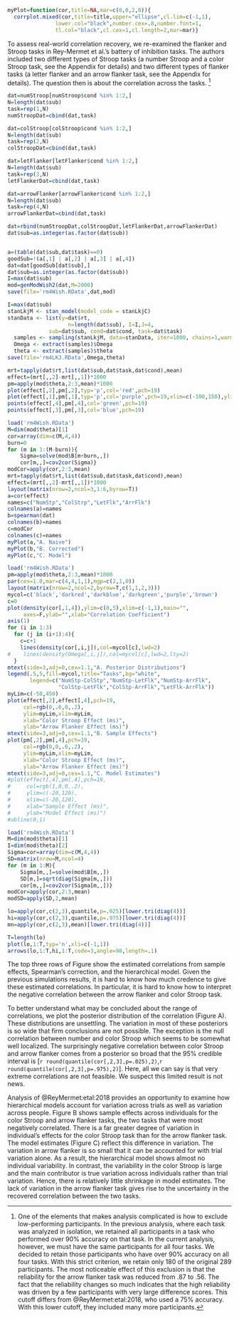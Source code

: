 ```r
myPlot=function(cor,title=NA,mar=c(0,0,2,0)){
  corrplot.mixed(cor,title=title,upper="ellipse",cl.lim=c(-1,1),
               lower.col="black",number.cex=.8,number.font=1,
               tl.col="black",cl.cex=1,cl.length=2,mar=mar)}
```

To assess real-world correlation recovery, we re-examined the flanker and Stroop tasks in Rey-Mermet et al.'s battery of inhibition tasks.  The authors included two different types of Stroop tasks (a number Stroop and a color Stroop task, see the Appendix for details) and two different types of flanker tasks (a letter flanker and an arrow flanker task, see the Appendix for details).  The question then is about the correlation across the tasks. ^[One of the elements that makes analysis complicated is how to exclude low-performing participants.  In the previous analysis, where each task was analyzed in isolation, we retained all participants in a task who performed over 90% accuracy on that task.  In the current analysis, however, we must have the same participants for all four tasks.  We decided to retain those participants who have over 90% accuracy on all four tasks.  With this strict criterion, we retain only 180 of the original 289 participants.  The most noticeable effect of this exclusion is that the reliability for the arrow flanker task was reduced from .87 to .56.  The fact that the reliability changes so much indicates that the high reliability was driven by a few participants with very large difference scores.  This cutoff differs from @ReyMermet:etal:2018, who used a 75% accuracy.  With this lower cutoff, they included many more participants.]


```r
dat=numStroop[numStroop$cond %in% 1:2,]
N=length(dat$sub)
task=rep(1,N)
numStroopDat=cbind(dat,task)

dat=colStroop[colStroop$cond %in% 1:2,]
N=length(dat$sub)
task=rep(2,N)
colStroopDat=cbind(dat,task)

dat=letFlanker[letFlanker$cond %in% 1:2,]
N=length(dat$sub)
task=rep(3,N)
letFlankerDat=cbind(dat,task)

dat=arrowFlanker[arrowFlanker$cond %in% 1:2,]
N=length(dat$sub)
task=rep(4,N)
arrowFlankerDat=cbind(dat,task)

dat=rbind(numStroopDat,colStroopDat,letFlankerDat,arrowFlankerDat)
dat$sub=as.integer(as.factor(dat$sub))


a=(table(dat$sub,dat$task)==0) 
goodSub=!(a[,1] | a[,2] | a[,3] | a[,4]) 
dat=dat[goodSub[dat$sub],] 
dat$sub=as.integer(as.factor(dat$sub)) 
I=max(dat$sub)
mod=genModWish2(dat,M=2000)
save(file='rm4Wish.RData',dat,mod)
```

```r
I=max(dat$sub)
stanLkjM <- stan_model(model_code = stanLkjC)
stanData <- list(y=dat$rt, 
                   n=length(dat$sub), I=I,J=4, 
             sub=dat$sub, cond=dat$cond, task=dat$task)
  samples <- sampling(stanLkjM, data=stanData, iter=1000, chains=1,warmup=200)
  Omega <- extract(samples)$Omega
  theta <- extract(samples)$theta
save(file='rm4LKJ.RData',Omega,theta)
```



```r
mrt=tapply(dat$rt,list(dat$sub,dat$task,dat$cond),mean)
effect=(mrt[,,2]-mrt[,,1])*1000
pm=apply(mod$theta,2:3,mean)*1000
plot(effect[,2],pm[,2],typ='p',col='red',pch=19)
plot(effect[,1],pm[,1],typ='p',col='purple',pch=19,xlim=c(-100,150),ylim=c(-40,100))
points(effect[,4],pm[,4],col='green',pch=19)
points(effect[,3],pm[,3],col='blue',pch=19)
```


```r
load('rm4Wish.RData')
M=dim(mod$theta)[1]
cor=array(dim=c(M,4,4))
burn=0
for (m in 1:(M-burn)){
    Sigma=solve(mod$B[m+burn,,])
    cor[m,,]=cov2cor(Sigma)}
modCor=apply(cor,2:3,mean)
mrt=tapply(dat$rt,list(dat$sub,dat$task,dat$cond),mean)
effect=(mrt[,,2]-mrt[,,1])*1000
layout(matrix(nrow=2,ncol=3,1:6,byrow=T))
a=cor(effect)
names=c("NumStp","ColStrp","LetFlk","ArrFlk")
colnames(a)=names
b=spearman(dat)
colnames(b)=names
c=modCor
colnames(c)=names
myPlot(a,"A. Naive")
myPlot(b,"B. Corrected")
myPlot(c,"C. Model")
```

```r
load('rm4Wish.RData')
pm=apply(mod$theta,2:3,mean)*1000
par(cex=1.0,mar=c(4,4,1,1),mgp=c(2,1,0))
layout(matrix(nrow=2,ncol=2,byrow=T,c(1,1,2,3)))
mycol=c('black','darkred','darkblue','darkgreen','purple','brown')
c=0
plot(density(cor[,1,4]),ylim=c(0,5),xlim=c(-1,1),main="",
     axes=F,ylab="",xlab="Correlation Coefficient")
axis(1)
for (i in 1:3)
  for (j in (i+1):4){
    c=c+1
    lines(density(cor[,i,j]),col=mycol[c],lwd=2)
#    lines(density(Omega[,i,j]),col=mycol[c],lwd=2,lty=2)
  }
mtext(side=3,adj=0,cex=1.1,"A. Posterior Distributions")
legend(.5,5,fill=mycol,title="Tasks",bg="white",
       legend=c("NumStp-ColStp","NumStp-LetFlk","NumStp-ArrFlk",
                "ColStp-LetFlk","ColStp-ArrFlk","LetFlk-ArrFlk"))
myLim=c(-50,450)
plot(effect[,2],effect[,4],pch=19,
     col=rgb(0,.6,0,.2),
     ylim=myLim,xlim=myLim,
     xlab="Color Stroop Effect (ms)",
     ylab="Arrow Flanker Effect (ms)")
mtext(side=3,adj=0,cex=1.1,"B. Sample Effects")
plot(pm[,2],pm[,4],pch=19,
     col=rgb(0,0,.6,.2),
     ylim=myLim,xlim=myLim,
     xlab="Color Stroop Effect (ms)",
     ylab="Arrow Flanker Effect (ms)")
mtext(side=3,adj=0,cex=1.1,"C. Model Estimates")
#plot(effect[,4],pm[,4],pch=19,
#     col=rgb(1,0,0,.2),
#     ylim=c(-20,120),
#     xlim=c(-20,120),
#     xlab="Sample Effect (ms)",
#     ylab="Model Effect (ms)")
#abline(0,1)
```

```r
load('rm4Wish.RData')
M=dim(mod$theta)[1]
I=dim(mod$theta)[2]
Sigma=cor=array(dim=c(M,4,4))
SD=matrix(nrow=M,ncol=4)
for (m in 1:M){
    Sigma[m,,]=solve(mod$B[m,,])
    SD[m,]=sqrt(diag(Sigma[m,,]))
    cor[m,,]=cov2cor(Sigma[m,,])}
modCor=apply(cor,2:3,mean)
modSD=apply(SD,2,mean)

lo=apply(cor,c(2,3),quantile,p=.025)[lower.tri(diag(4))]
hi=apply(cor,c(2,3),quantile,p=.975)[lower.tri(diag(4))]
mn=apply(cor,c(2,3),mean)[lower.tri(diag(4))]

T=length(lo)
plot(lo,1:T,typ='n',xli=c(-1,1))
arrows(lo,1:T,hi,1:T,code=3,angle=90,length=.1)


```

The top three rows of Figure \ref{fig:rm4task} show the estimated correlations from sample effects, Spearman's correction, and the hierarchical model.  Given the previous simulations results, it is hard to know how much credence to give these estimated correlations.  In particular, it is hard to know how to interpret the negative correlation between the arrow flanker and color Stroop task.  

To better understand what may be concluded about the range of correlations, we plot the posterior distribution of the correlation (Figure \ref{fig:rm4taskEst}A).  These distributions are unsettling.  The variation in most of these posteriors is so wide that firm conclusions are not possible.  The exception is the null correlation between number and color Stroop which seems to be somewhat well localized.  The surprisingly negative correlation between color Stroop and arrow flanker comes from a posterior so broad that the 95% credible interval is [`r round(quantile(cor[,2,3],p=.025),2)`,`r round(quantile(cor[,2,3],p=.975),2)`].  Here, all we can say is that very extreme correlations are not feasible.  We suspect this limited result is not news.

Analysis of @ReyMermet:etal:2018 provides an opportunity to examine how hierarchical models account for variation across trials as well as variation across people.  Figure \ref{fig:rm4taskEst}B shows sample effects across individuals for the color Stroop and arrow flanker tasks, the two tasks that were most negatively correlated.  There is a far greater degree of variation in individual's effects for the color Stroop task than for the arrow flanker task.  The model estimates (Figure \ref{fig:rm4taskEst}C) reflect this difference in variation.  The variation in arrow flanker is so small that it can be accounted for with trial variation alone.  As a result, the hierarchical model shows almost no individual variability.  In contrast, the variability in the color Stroop is large and the main contributor is true variation across individuals rather than trial variation.  Hence, there is relatively little shrinkage in model estimates. The lack of variation in the arrow flanker task gives rise to the uncertainty in the recovered correlation between the two tasks.
